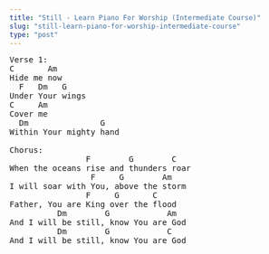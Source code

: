 ```yaml
---
title: "Still - Learn Piano For Worship (Intermediate Course)"
slug: "still-learn-piano-for-worship-intermediate-course"
type: "post"
---
```


<pre>
Verse 1:
C       Am  
Hide me now
  F   Dm   G
Under Your wings   
C     Am
Cover me
  Dm               G  
Within Your mighty hand   
  
Chorus:
                F        G        C  
When the oceans rise and thunders roar   
                 F     G        Am  
I will soar with You, above the storm   
                F     G       C
Father, You are King over the flood     
          Dm        G            Am
And I will be still, know You are God   
          Dm        G            C
And I will be still, know You are God   
</pre>